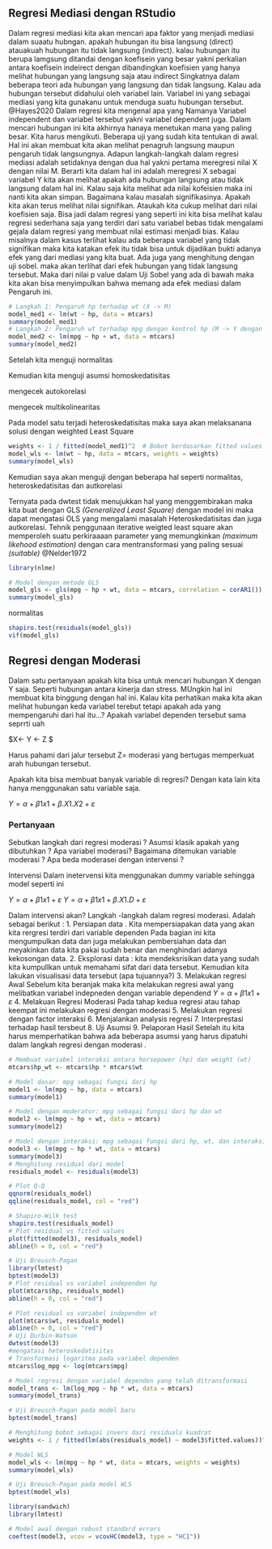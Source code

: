 ## Regresi Mediasi dengan RStudio 

Dalam regresi mediasi kita akan mencari apa faktor yang menjadi mediasi dalam suaatu hubngan. apakah hubungan itu bisa langsung (direct) atauakuah hubungan itu tidak langsung (indirect). kalau hubungan itu berupa lamgsung ditandai dengan koefisein yang besar yakni perkalian antara koefisein indeirect dengan dibandingkan koefisien yang hanya melihat hubungan yang langsung saja atau indirect
Singkatnya dalam beberapa teori ada hubungan yang langsung dan tidak langsung. Kalau ada hubungan tersebut didahului oleh variabel lain. Variabel ini yang sebagai mediasi yang kita gunakanu untuk menduga suatu hubungan tersebut. @Hayes2020
Dalam regresi kita mengenal apa yang Namanya Variabel independent dan variabel tersebut yakni variabel dependent juga. 
Dalam mencari hubungan ini kita akhirnya hanaya menetukan mana yang paling besar. Kita harus mengikuti. Beberapa uji yang sudah kita tentukan di awal. Hal ini akan membuat kita akan melihat penagruh langsung maupun pengaruh tidak langsungnya.
Adapun langkah-langkah dalam regresi mediasi adalah setidaknya dengan dua hal yakni pertama meregresi nilai X dengan nilai M. Berarti kita dalam hal ini adalah meregresi X sebagai variabel Y kita akan melihat apakah ada hubungan langsung atau tidak langsung dalam hal ini. Kalau saja kita melihat ada nilai kofeisien maka ini nanti kita akan simpan. Bagaimana kalau masalah signifikasinya. Apakah kita akan terus melihat nilai signifikan. Ataukah kita cukup melihat dari nilai koefisien saja. Bisa jadi dalam regresi yang seperti ini kita bisa melihat kalau regresi sederhana saja yang terdiri dari satu variabel bebas tidak mengalami gejala dalam regresi yang membuat nilai estimasi menjadi bias.
Kalau misalnya dalam kasus terlihat kalau ada beberapa variabel yang tidak signifikan maka kita katakan efek itu tidak bisa untuk dijadikan bukti adanya efek yang dari mediasi yang kita buat. 
Ada juga yang menghitung dengan uji sobel. maka akan terlihat dari efek hubungan yang tidak langsung tersebut. Maka dari nilai p value dalam Uji Sobel yang ada di bawah maka kita akan bisa menyimpulkan bahwa memang ada efek mediasi dalam Pengaruh ini. 
```r
# Langkah 1: Pengaruh hp terhadap wt (X -> M)
model_med1 <- lm(wt ~ hp, data = mtcars)
summary(model_med1)
# Langkah 2: Pengaruh wt terhadap mpg dengan kontrol hp (M -> Y dengan X sebagai kontrol)
model_med2 <- lm(mpg ~ hp + wt, data = mtcars)
summary(model_med2)

```

Setelah kita menguji normalitas 

Kemudian kita menguji asumsi homoskedatisitas

mengecek autokorelasi 

mengecek multikolinearitas 

Pada model satu terjadi heteroskedatisitas maka saya akan melaksanana solusi dengan weighted Least Square

```r
weights <- 1 / fitted(model_med1)^2  # Bobot berdasarkan fitted values
model_wls <- lm(wt ~ hp, data = mtcars, weights = weights)
summary(model_wls)
```

Kemudian saya akan menguji dengan beberapa hal seperti normalitas, heteroskedatisitas dan autkorelasi 


Ternyata pada dwtest tidak menujukkan hal yang menggembirakan maka kita buat dengan 
GLS *(Generalized Least Square)* dengan model ini maka dapat mengatasi OLS yang mengalami masalah Heteroskedatisitas dan juga autkorelasi. Tehnik penggunaan iterative weigted least square akan memperoleh suatu perkiraaaan parameter yang memungkinkan  *(maximum likehood estimation)* dengan cara mentransformasi yang paling sesuai *(suitable)* @Nelder1972

```r
library(nlme)

# Model dengan metode GLS
model_gls <- gls(mpg ~ hp + wt, data = mtcars, correlation = corAR1())
summary(model_gls)

```

normalitas 
```r
shapiro.test(residuals(model_gls))
vif(model_gls)
```

## Regresi dengan Moderasi 


Dalam satu pertanyaan apakah kita bisa untuk mencari hubungan X dengan Y saja. Seperti hubungan antara kinerja dan stress. MUngkin hal ini membuat kita binggung dengan hal ini. Kalau kita perhatikan maka kita akan melihat hubungan keda variabel terebut tetapi apakah ada yang mempengaruhi dari hal itu…?
Apakah variabel dependen tersebut sama seprrti uah

$X<- Y <- Z $

Harus pahami dari jalur tersebut 
Z= moderasi yang bertugas memperkuat arah hubungan tersebut. 

Apakah kita bisa membuat banyak variable di regresi? Dengan kata lain kita hanya menggunakan satu variable saja.

$Y = α+ β1x1 + β.X1.X2 +ε$

### Pertanyaan{-}

Sebutkan  langkah dari regresi moderasi ?
Asumsi klasik apakah yang dibutuhkan ?
Apa variabel moderasi? 
Bagaimana ditemukan variable moderasi ?
Apa beda moderasei dengan intervensi ?

Intervensi 
Dalam inetervensi kita menggunakan dummy variable sehingga model seperti ini 

$Y = α+ β1x1 +ε$
$Y = α+ β1x1 + β.X1.D +ε$

Dalam intervensi akan?
Langkah -langkah dalam regresi moderasi. Adalah sebagai berikut : 
1.	Persiapan data . Kita mempersiapakan data yang akan kita rergresi terdiri dari variable dependen Pada bagian ini kita mengumpulkan data dan juga melakukan pembersiahan data dan meyakinkan data kita pakai sudah benar dan menghindari adanya kekosongan data.
2.	Eksplorasi data : kita mendeksrisikan data yang sudah kita kumpullkan untuk memahami sifat dari data tersebut. Kemudian kita lakukan visualisasi data tersebut (apa tujuannya?)
3.	Melakukan regresi Awal 
Sebelum kita beranjak maka kita melakukan regresi awal yang melibatkan variabel indepneden dengan variable dependend
$Y = α+ β1x1 +ε$
4.	Melakuan Regresi Moderasi 
Pada tahap kedua regresi atau tahap keempat ini melakukan regresi dengan moderasi 
5.	Melakukan regresi dengan factor interaksi 
6.	Menjalankan analysis regresi 
7.	Interprestasi terhadap hasil tersbeut
8.	Uji Asumsi 
9.	Pelaporan Hasil 
Setelah itu kita harus memperhatikan bahwa ada beberapa asumsi yang harus dipatuhi dalam langkah regresi dengan moderasi . 

```r
# Membuat variabel interaksi antara horsepower (hp) dan weight (wt)
mtcars$hp_wt <- mtcars$hp * mtcars$wt

# Model dasar: mpg sebagai fungsi dari hp
model1 <- lm(mpg ~ hp, data = mtcars)
summary(model1)

# Model dengan moderator: mpg sebagai fungsi dari hp dan wt
model2 <- lm(mpg ~ hp + wt, data = mtcars)
summary(model2)

# Model dengan interaksi: mpg sebagai fungsi dari hp, wt, dan interaksi hp*wt
model3 <- lm(mpg ~ hp * wt, data = mtcars)
summary(model3)
# Menghitung residual dari model
residuals_model <- residuals(model3)

# Plot Q-Q
qqnorm(residuals_model)
qqline(residuals_model, col = "red")

# Shapiro-Wilk test
shapiro.test(residuals_model)
# Plot residual vs fitted values
plot(fitted(model3), residuals_model)
abline(h = 0, col = "red")

# Uji Breusch-Pagan
library(lmtest)
bptest(model3)
# Plot residual vs variabel independen hp
plot(mtcars$hp, residuals_model)
abline(h = 0, col = "red")

# Plot residual vs variabel independen wt
plot(mtcars$wt, residuals_model)
abline(h = 0, col = "red")
# Uji Durbin-Watson
dwtest(model3)
#mengatasi heteroskedatisitas
# Transformasi logaritma pada variabel dependen
mtcars$log_mpg <- log(mtcars$mpg)

# Model regresi dengan variabel dependen yang telah ditransformasi
model_trans <- lm(log_mpg ~ hp * wt, data = mtcars)
summary(model_trans)

# Uji Breusch-Pagan pada model baru
bptest(model_trans)

# Menghitung bobot sebagai invers dari residuals kuadrat
weights <- 1 / fitted(lm(abs(residuals_model) ~ model3$fitted.values))^2

# Model WLS
model_wls <- lm(mpg ~ hp * wt, data = mtcars, weights = weights)
summary(model_wls)

# Uji Breusch-Pagan pada model WLS
bptest(model_wls)

library(sandwich)
library(lmtest)

# Model awal dengan robust standard errors
coeftest(model3, vcov = vcovHC(model3, type = "HC1"))
```


